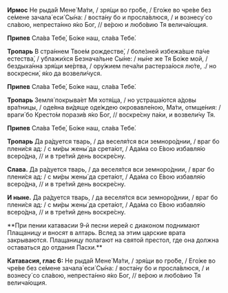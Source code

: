 **Ирмос** Не рыда́й Мене́ Ма́ти, / зря́щи во гро́бе, / Его́же во чре́ве без се́мене зачала́ еси́ Сы́на: / воста́ну бо и просла́влюся, / и вознесу́ со сла́вою, непреста́нно я́ко Бог, // ве́рою и любо́вию Тя велича́ющия.

**Припев** Сла́ва Тебе́, Бо́же наш, сла́ва Тебе́.

**Тропарь** В стра́ннем Твое́м рождестве́, / боле́зней избежа́вше па́че естества́, / ублажи́хся Безнача́льне Сы́не: / ны́не же Тя Бо́же мой, / бездыха́нна зря́щи ме́ртва, / ору́жием печа́ли растерза́юся лю́те, ./ но воскресни́, я́ко да возвели́чуся.

**Припев** Сла́ва Тебе́, Бо́же наш, сла́ва Тебе́.

**Тропарь** Земля́ покрыва́ет Мя хотя́ща, / но устраша́ются а́довы вра́тницы, / оде́яна ви́дяще оде́ждею окровавле́ною, Ма́ти, отмще́ния: / враги́ бо Кресто́м порази́в я́ко Бог, // воскре́сну па́ки, и возвели́чу Тя.

**Припев** Сла́ва Тебе́, Бо́же наш, сла́ва Тебе́.

**Тропарь** Да ра́дуется тварь, / да веселя́тся вси земноро́днии, / враг бо плени́ся ад: / с ми́ры жены́ да срета́ют, / Ада́ма со Е́вою избавля́ю всеро́дна, // и в тре́тий день воскре́сну.

**Слава.** Да ра́дуется тварь, / да веселя́тся вси земноро́днии, / враг бо плени́ся ад: / с ми́ры жены́ да срета́ют, / Ада́ма со Е́вою избавля́ю всеро́дна, // и в тре́тий день воскре́сну.

**И ныне.** Да ра́дуется тварь, / да веселя́тся вси земноро́днии, / враг бо плени́ся ад: / с ми́ры жены́ да срета́ют, / Ада́ма со Е́вою избавля́ю всеро́дна, // и в тре́тий день воскре́сну.

<If condition={!props.matins}>
    **При пении катавасии 9‐й песни иерей с диаконом поднимают Плащаницу и вносят в алтарь. Вслед за этим царские врата
    закрываются. Плащаницу полагают на святой престол, где она должна оставаться до отдания Пасхи.**
</If>

**Катавасия, глас 6:** Не рыда́й Мене́ Ма́ти, / зря́щи во гро́бе, / Его́же во чре́ве без се́мене зачала́ еси́ Сы́на: / воста́ну бо и просла́влюся, / и вознесу́ со сла́вою, непреста́нно я́ко Бог, // ве́рою и любо́вию Тя велича́ющия.
